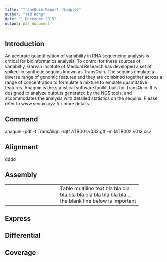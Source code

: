 ```yaml
---
title: "TransQuin Report (Sample)"
author: "Ted Wong"
date: "1 December 2015"
output: pdf_document
---
```


Introduction
---

An accurate quantification of variability in RNA sequencing analysis is critical for bioinformatics analysis. To control for these sources of variabiltiy, Garvan Institute of Medical Research has developed a set of spiked-in synthetic sequins known as TransQuin. The sequins emulate a diverse range of genomic features and they are combined together across a range of concentration to formulate a mixture to emulate quantitative features.
Anaquin is the statistical software toolkit built for TransQuin. It is designed to analyze outputs generated by the NGS tools, and accommodates the analysis with detailed statistics on the sequins. Please refer to www.sequin.xyz for more details.

Command
---

anaquin -pdf -t TransAlign -rgtf ATR001.v032.gtf -m MTR002.v013.csv







Alignment
---

dddd


Assembly
---

----------------------- ------------------------------------
                      \ Table multiline text bla bla bla bla
                        bla bla bla bla bla bla bla ... the
                        blank line below is important 

----------------------------------------------------------------


Express
---


Differential
---


Coverage
---









